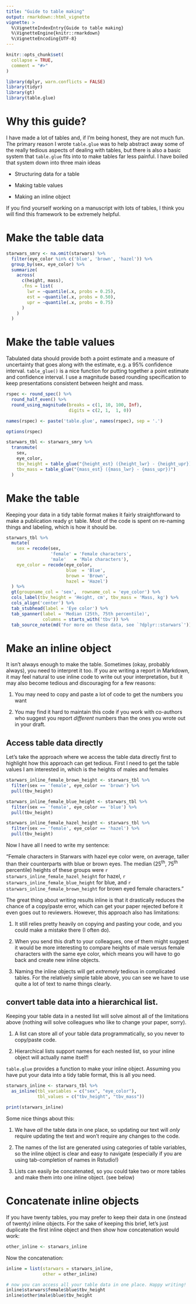 ```yaml
---
title: "Guide to table making"
output: rmarkdown::html_vignette
vignette: >
  %\VignetteIndexEntry{Guide to table making}
  %\VignetteEngine{knitr::rmarkdown}
  %\VignetteEncoding{UTF-8}
---
```


```r
knitr::opts_chunk$set(
  collapse = TRUE,
  comment = "#>"
)
```


```r

library(dplyr, warn.conflicts = FALSE)
library(tidyr)
library(gt)
library(table.glue)

```

# Why this guide?

I have made a lot of tables and, if I'm being honest, they are not much fun. The primary reason I wrote `table.glue` was to help abstract away some of the really tedious aspects of dealing with tables, but there is also a basic system that `table.glue` fits into to make tables far less painful. I have boiled that system down into three main ideas

- Structuring data for a table

- Making table values

- Making an inline object

If you find yourself working on a manuscript with lots of tables, I think you will find this framework to be extremely helpful. 

# Make the table data

```r

starwars_smry <- na.omit(starwars) %>% 
  filter(eye_color %in% c('blue', 'brown', 'hazel')) %>% 
  group_by(sex, eye_color) %>% 
  summarize(
    across(
      c(height, mass),
      .fns = list(
        lwr = ~quantile(.x, probs = 0.25),
        est = ~quantile(.x, probs = 0.50),
        upr = ~quantile(.x, probs = 0.75)
      )
    )
  )

```

# Make the table values

Tabulated data should provide both a point estimate and a measure of uncertainty that goes along with the estimate, e.g. a 95% confidence interval. `table_glue()` is a nice function for putting together a point estimate and confidence interval. I use a magnitude based rounding specification to keep presentations consistent between height and mass. 

```r

rspec <- round_spec() %>% 
  round_half_even() %>% 
  round_using_magnitude(breaks = c(1, 10, 100, Inf),
                        digits = c(2, 1,  1, 0))

names(rspec) <- paste('table.glue', names(rspec), sep = '.')

options(rspec)

starwars_tbl <- starwars_smry %>% 
  transmute(
    sex, 
    eye_color, 
    tbv_height = table_glue("{height_est} ({height_lwr} - {height_upr})"),
    tbv_mass = table_glue("{mass_est} ({mass_lwr} - {mass_upr})")
  )

```

# Make the table

Keeping your data in a tidy table format makes it fairly straightforward to make a publication ready `gt` table. Most of the code is spent on re-naming things and labeling, which is how it should be.

```r

starwars_tbl %>% 
  mutate(
    sex = recode(sex, 
                 'female' = 'Female characters', 
                 'male'   = 'Male characters'),
    eye_color = recode(eye_color, 
                       blue  = 'Blue',
                       brown = 'Brown',
                       hazel = 'Hazel')
  ) %>% 
  gt(groupname_col = 'sex',  rowname_col = 'eye_color') %>% 
  cols_label(tbv_height = 'Height, cm', tbv_mass = 'Mass, kg') %>% 
  cols_align('center') %>% 
  tab_stubhead(label = 'Eye color') %>% 
  tab_spanner(label = 'Median (25th, 75th percentile)',
              columns = starts_with('tbv')) %>% 
  tab_source_note(md('For more on these data, see `?dplyr::starwars`'))

```

# Make an inline object

It isn't always enough to make the table. Sometimes (okay, probably always), you need to interpret it too. If you are writing a report in Markdown, it may feel natural to use inline code to write out your interpretation, but it may also become tedious and discouraging for a few reasons:

1. You may need to copy and paste a lot of code to get the numbers you want

1. You may find it hard to maintain this code if you work with co-authors who suggest you report _different_ numbers than the ones you wrote out in your draft.

## Access table data directly

Let's take the approach where we access the table data directly first to highlight how this approach can get tedious. First I need to get the table values I am interested in, which is the heights of males and females

```r

starwars_inline_female_brown_height <- starwars_tbl %>% 
  filter(sex == 'female', eye_color == 'brown') %>% 
  pull(tbv_height)

starwars_inline_female_blue_height <- starwars_tbl %>% 
  filter(sex == 'female', eye_color == 'blue') %>% 
  pull(tbv_height)

starwars_inline_female_hazel_height <- starwars_tbl %>% 
  filter(sex == 'female', eye_color == 'hazel') %>% 
  pull(tbv_height)

```

Now I have all I need to write my sentence:

"Female characters in Starwars with hazel eye color were, on average, taller than their counterparts with blue or brown eyes. The median (25^th^, 75^th^ percentile) heights of these groups were `r starwars_inline_female_hazel_height` for hazel, `r starwars_inline_female_blue_height` for blue, and `r starwars_inline_female_brown_height` for brown eyed female characters."

The great thing about writing results inline is that it drastically reduces the chance of a copy/paste error, which can get your paper rejected before it even goes out to reviewers. However, this approach also has limitations: 

1. It still relies pretty heavily on copying and pasting your code, and you could make a mistake there (I often do). 

1. When you send this draft to your colleagues, one of them might suggest it would be more interesting to compare heights of male versus female characters with the same eye color, which means you will have to go back and create new inline objects. 

1. Naming the inline objects will get _extremely_ tedious in complicated tables. For the relatively simple table above, you can see we have to use quite a lot of text to name things clearly. 

## convert table data into a hierarchical list.

Keeping your table data in a nested list will solve almost all of the limitations above (nothing will solve colleagues who like to change your paper, sorry). 

1. A list can store all of your table data programmatically, so you never to copy/paste code.  

1. Hierarchical lists support names for each nested list, so your inline object will actually name itself!

`table.glue` provides a function to make your inline object. Assuming you have put your data into a tidy table format, this is all you need.

```r

starwars_inline <- starwars_tbl %>% 
  as_inline(tbl_variables = c("sex", "eye_color"),
            tbl_values = c("tbv_height", "tbv_mass"))

print(starwars_inline)

```

Some nice things about this:

1. We have _all_ the table data in one place, so updating our text will _only_ require updating the text and won't require any changes to the code.

1. The names of the list are generated using categories of table variables, so the inline object is clear and easy to navigate (especially if you are using tab-completion of names in Rstudio!)

1. Lists can easily be concatenated, so you could take two or more tables and make them into one inline object. (see below)

# Concatenate inline objects

If you have twenty tables, you may prefer to keep their data in one (instead of twenty) inline objects. For the sake of keeping this brief, let's just duplicate the first inline object and then show how concatenation would work:

```r
other_inline <- starwars_inline
```

Now the concatenation:

```r

inline = list(starwars = starwars_inline,
              other = other_inline)

# now you can access all your table data in one place. Happy writing!
inline$starwars$female$blue$tbv_height
inline$other$male$blue$tbv_height

```

